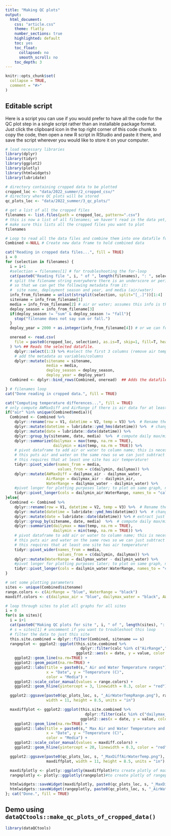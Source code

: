 ```yaml
---
title: "Making QC plots"
output:
  html_document:
    css: "article.css"
    theme: flatly
    number_sections: true
    highlighted: default 
    toc: yes
    toc_float:
      collapsed: no
      smooth_scroll: no
    toc_depth: 3
---
```


```r
knitr::opts_chunk$set(
  collapse = TRUE,
  comment = "#>"
)
```

## Editable script

Here is a script you can use if you would prefer to have all the code for the QC plot step in a single script rather than an installable package format. Just click the clipboard icon in the top right corner of this code chunk to copy the code, then open a new R script in RStudio and paste it there, and save the script wherever you would like to store it on your computer.

```r
# load necessary libraries
library(dplyr)
library(tidyr)
library(ggplot2)
library(plotly)
library(htmlwidgets)
library(lubridate)

# directory containing cropped data to be plotted
cropped_loc <- "data/2022_summer/2_cropped_csv/"
# directory where QC plots will be stored
qc_plots_loc <- "data/2022_summer/3_qc_plots/"

# get a list of all the cropped files
filenames <- list.files(path = cropped_loc, pattern=".csv")
# this is now a list of all filenames; we haven't read in the data yet, but
# make sure this lists all the cropped files you want to plot
filenames

# Loop to read all the data files and combine them into one datafile for easier plotting
Combined <-NULL # Create new data frame to hold combined data

cat("Reading in cropped data files...", fill = TRUE)
i = 0
for (selection in filenames) {
  i = i+1
  #selection = filenames[1] # for troubleshooting the for-loop
  cat(paste0("Reading file ", i, " of ", length(filenames), ": ", selection), fill = TRUE)
  # split the filename string everywhere there is an underscore or period
  # so that we can get the following metadata from it:
  #  site name, deployment season and year, and media (air/water)
  info_from_filename = unlist(strsplit(selection, split="[_.]"))[1:4]
  sitename = info_from_filename[1]
  media = info_from_filename[2] # air or water; assumes this info is the third chunk after splitting the filename
  deploy_season = info_from_filename[3]
  if(deploy_season != "sum" & deploy_season != "fall"){
    stop("filename does not say sum or fall.")
  }
  deploy_year = 2000 + as.integer(info_from_filename[4]) # or we can format as character

  oneread <- read.csv(
    file = paste0(cropped_loc, selection), as.is=T, skip=1, fill=T, header=F
  ) %>% ## Reads the selected datafile.
    dplyr::select(1:3) %>% #select the first 3 columns (remove air temp from Hoh River sites)
    # add the metadata as variables/columns
    dplyr::mutate(sitename = sitename,
                  media = media,
                  deploy_season = deploy_season,
                  deploy_year = deploy_year)
  Combined <- dplyr::bind_rows(Combined, oneread)  ## Adds the datafile's data to the existing combined datafile.

} # filenames loop
cat("Done reading in cropped data.", fill = TRUE)

cat("Computing temperature differences...", fill = TRUE)
# only compute AWMaxDiff and AirRange if there is air data for at least one site
if("air" %in% unique(Combined$media)){
  Combined <- Combined %>%
    dplyr::rename(row = V1, datetime = V2, temp = V3) %>%  # Rename the first three variables that came from the csv file
    dplyr::mutate(datetime = lubridate::ymd_hms(datetime)) %>%  # change format of datetime column
    dplyr::mutate(date = lubridate::date(datetime)) %>%
    dplyr::group_by(sitename, date, media)  %>%  # compute daily max/min by site, date, and media (air/water)
    dplyr::summarize(dailymax = max(temp, na.rm = TRUE),
                     dailymin = min(temp, na.rm = TRUE)) %>%
    # pivot dataframe to add air or water to column name; this is necessary to calculate stats
    # this puts air and water on the same rows so we can just subtract columns in the next line
    # this requires that at least one site has air temperature!
    tidyr::pivot_wider(names_from = media,
                       values_from = c(dailymin, dailymax)) %>%
    dplyr::mutate(AWMaxDiff = dailymax_air - dailymax_water,
                  AirRange = dailymax_air - dailymin_air,
                  WaterRange = dailymax_water - dailymin_water) %>%
    #pivot longer for plotting purposes later; to plot on same graph, need "calc" column ("grouping variable")
    tidyr::pivot_longer(cols = dailymin_air:WaterRange, names_to = "calc", values_to = "value")
}else{
  Combined <- Combined %>%
    dplyr::rename(row = V1, datetime = V2, temp = V3) %>%  # Rename the first three variables that came from the csv file
    dplyr::mutate(datetime = lubridate::ymd_hms(datetime)) %>%  # change format of datetime column
    dplyr::mutate(date = lubridate::date(datetime)) %>% # extract just the date
    dplyr::group_by(sitename, date, media)  %>%  # compute daily max/min by site, date, and media (air/water)
    dplyr::summarize(dailymax = max(temp, na.rm = TRUE),
                     dailymin = min(temp, na.rm = TRUE)) %>%
    # pivot dataframe to add air or water to column name; this is necessary to calculate stats
    # this puts air and water on the same rows so we can just subtract columns in the next line
    # this requires that at least one site has air temperature!
    tidyr::pivot_wider(names_from = media,
                       values_from = c(dailymin, dailymax)) %>%
    dplyr::mutate(WaterRange = dailymax_water - dailymin_water) %>%
    #pivot longer for plotting purposes later; to plot on same graph, need "calc" column ("grouping variable")
    tidyr::pivot_longer(cols = dailymin_water:WaterRange, names_to = "calc", values_to = "value")
}

# set some plotting parameters
sites <- unique(Combined$sitename)
range.colors <- c(AirRange = "blue", WaterRange = "black")
maxdiff.colors <- c(dailymax_air = "blue", dailymax_water = "black", AWMaxDiff = "purple")

# loop through sites to plot all graphs for all sites
i = 0
for(s in sites){
  i = i+1
  cat(paste0("Making QC plots for site ", i, " of ", length(sites), ": ", s), fill = TRUE)
  # s = sites[1] # uncomment if you want to troubleshoot this loop
  # filter the data to just this site
  this.site.combined = dplyr::filter(Combined, sitename == s)
  rangeplot <- ggplot2::ggplot(this.site.combined %>%
                                 dplyr::filter(calc %in% c("AirRange","WaterRange")),
                               ggplot2::aes(x = date, y = value, color = calc)) +
    ggplot2::geom_line(na.rm=TRUE) +
    ggplot2::geom_point(na.rm=TRUE) +
    ggplot2::labs(title = paste0(s," Air and Water Temperature ranges"),
                  x = "Date", y = "Temperature (C)",
                  color = "Media") +
    ggplot2::scale_color_manual(values = range.colors) +
    ggplot2::geom_hline(yintercept = 3, linewidth = 0.3, color = "red")

  ggplot2::ggsave(paste0(qc_plots_loc, s, "_AirWaterTempRange.png"), rangeplot,
                  width = 11, height = 8.5, units = "in")

  maxdiffplot <- ggplot2::ggplot(this.site.combined %>%
                                   dplyr::filter(calc %in% c("dailymax_air", "dailymax_water", "AWMaxDiff")),
                                 ggplot2::aes(x = date, y = value, color = calc)) +
    ggplot2::geom_line(na.rm=TRUE) +
    ggplot2::labs(title = paste0(s," Max Air and Water Temperature and Difference"),
                  x = "Date", y = "Temperature (C)",
                  color = "Media") +
    ggplot2::scale_color_manual(values = maxdiff.colors) +
    ggplot2::geom_hline(yintercept = 20, linewidth = 0.3, color = "red")

  ggplot2::ggsave(paste0(qc_plots_loc, s, "_MaxDiffAirWaterTemp.png"),
                  maxdiffplot, width = 11, height = 8.5, units = "in")

  maxdifplotly <- plotly::ggplotly(maxdiffplot)#to create plotly of maxdifplot to trace plot
  rangeplotly <- plotly::ggplotly(rangeplot)#to create plotly of rangeplot to trace plot

  htmlwidgets::saveWidget(maxdifplotly, paste0(qc_plots_loc, s, "_MaxDiffAirWaterTemp.html"))
  htmlwidgets::saveWidget(rangeplotly, paste0(qc_plots_loc, s, "_AirWaterTempRange.html"))
}; cat("Done.", fill = TRUE)

```


## Demo using `dataQCtools::make_qc_plots_of_cropped_data()`

```r
library(dataQCtools)
```

